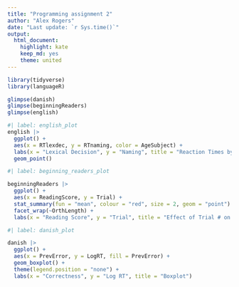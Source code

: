 ```yaml
---
title: "Programming assignment 2"  
author: "Alex Rogers"  
date: "Last update: `r Sys.time()`"  
output:  
  html_document:  
    highlight: kate  
    keep_md: yes  
    theme: united
---
```


```r
library(tidyverse)
library(languageR)
```

```r
glimpse(danish)
glimpse(beginningReaders)
glimpse(english)
```


```r
#| label: english_plot
english |>
  ggplot() +
  aes(x = RTlexdec, y = RTnaming, color = AgeSubject) +
  labs(x = "Lexical Decision", y = "Naming", title = "Reaction Times by Age Group", color = "Age") +
  geom_point()
```

```r
#| label: beginning_readers_plot

beginningReaders |>
  ggplot() +
  aes(x = ReadingScore, y = Trial) +
  stat_summary(fun = "mean", colour = "red", size = 2, geom = "point") +
  facet_wrap(~OrthLength) +
  labs(x = "Reading Score", y = "Trial", title = "Effect of Trial # on Reading Score")
```

```r
#| label: danish_plot

danish |>
  ggplot() +
  aes(x = PrevError, y = LogRT, fill = PrevError) +
  geom_boxplot() +
  theme(legend.position = "none") +
  labs(x = "Correctness", y = "Log RT", title = "Boxplot")
```


